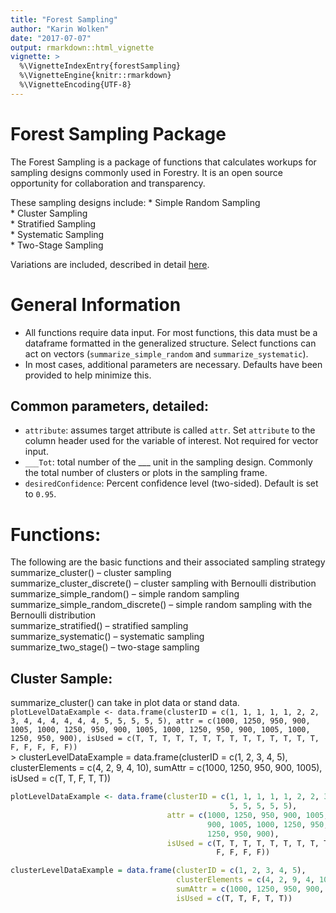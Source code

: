 ```yaml
---
title: "Forest Sampling"
author: "Karin Wolken"
date: "2017-07-07"
output: rmarkdown::html_vignette
vignette: >
  %\VignetteIndexEntry{forestSampling}
  %\VignetteEngine{knitr::rmarkdown}
  %\VignetteEncoding{UTF-8}
---
```



# Forest Sampling Package   
  
The Forest Sampling is a package of functions that calculates workups for sampling designs commonly used in Forestry. It is an open source opportunity for collaboration and transparency.  
  
These sampling designs include:
* Simple Random Sampling  
* Cluster Sampling  
* Stratified Sampling  
* Systematic Sampling  
* Two-Stage Sampling  

Variations are included, described in detail [here](insertLinkTo#Functions).  
  
# General Information
  
* All functions require data input. For most functions, this data must be a dataframe formatted in the generalized structure. Select functions can act on vectors (`summarize_simple_random` and `summarize_systematic`).  
* In most cases, additional parameters are necessary. Defaults have been provided to help minimize this.  
  
## Common parameters, detailed:  
* `attribute`: assumes target attribute is called `attr`. Set `attribute` to the column header used for the variable of interest. Not required for vector input.  
* `___Tot`: total number of the ___ unit in the sampling design. Commonly the total number of clusters or plots in the sampling frame.  
* `desiredConfidence`: Percent confidence level (two-sided). Default is set to `0.95`.  

# Functions:  
The following are the basic functions and their associated sampling strategy  
summarize_cluster() -- cluster sampling  
summarize_cluster_discrete() -- cluster sampling with Bernoulli distribution  
summarize_simple_random() -- simple random sampling  
summarize_simple_random_discrete() -- simple random sampling with the Bernoulli distribution  
summarize_stratified() -- stratified sampling  
summarize_systematic() -- systematic sampling  
summarize_two_stage() -- two-stage sampling  
  
## Cluster Sample:  
summarize_cluster() can take in plot data or stand data.  
`plotLevelDataExample <- data.frame(clusterID = c(1, 1, 1, 1, 1, 2, 2, 3, 4, 4, 4, 4, 4, 4, 5, 5, 5, 5, 5), attr = c(1000, 1250, 950, 900, 1005, 1000, 1250, 950, 900, 1005, 1000, 1250, 950, 900, 1005, 1000, 1250, 950, 900), isUsed = c(T, T, T, T, T, T, T, T, T, T, T, T, T, T, F, F, F, F, F))`  
> clusterLevelDataExample = data.frame(clusterID = c(1, 2, 3, 4, 5), clusterElements = c(4, 2, 9, 4, 10), sumAttr = c(1000, 1250, 950, 900, 1005), isUsed = c(T, T, F, T, T))

```r
plotLevelDataExample <- data.frame(clusterID = c(1, 1, 1, 1, 1, 2, 2, 3, 4, 4, 4, 4, 4, 4,
                                                 5, 5, 5, 5, 5), 
                                   attr = c(1000, 1250, 950, 900, 1005, 1000, 1250, 950,
                                            900, 1005, 1000, 1250, 950, 900, 1005, 1000,
                                            1250, 950, 900), 
                                   isUsed = c(T, T, T, T, T, T, T, T, T, T, T, T, T, T, F,
                                              F, F, F, F))
```

```r
clusterLevelDataExample = data.frame(clusterID = c(1, 2, 3, 4, 5), 
                                     clusterElements = c(4, 2, 9, 4, 10), 
                                     sumAttr = c(1000, 1250, 950, 900, 1005), 
                                     isUsed = c(T, T, F, T, T))
```

